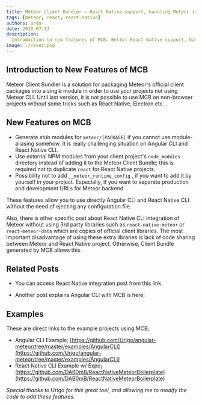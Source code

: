 ```yaml
---
title: Meteor Client Bundler — React Native support, handling Meteor imports
tags: [meteor, react, react-native]
authors: arda
date: 2018-07-13
description:
  Introduction to new features of MCB. Better React Native support, handling Meteor imports etc.
image: ./cover.png
---
```


## Introduction to New Features of MCB

Meteor Client Bundler is a solution for packaging Meteor's official client packages into a single
module in order to use your projects not using Meteor CLI. Until last version, it is not possible to
use MCB on non-browser projects without some tricks such as React Native, Electron etc…

## New Features on MCB

- Generate stub modules for `meteor/[PACKAGE]` if you cannot use module-aliasing somehow. It is
  really challenging situation on Angular CLI and React Native CLI.
- Use external NPM modules from your client project's `node_modules` directory instead of adding it
  to the Meteor Client Bundle; this is required not to duplicate `react` for React Native projects.
- Possibility not to add `__meteor_runtime_config` , if you want to add it by yourself in your
  project. Especially, if you want to separate production and development URLs for Meteor backend

These features allow you to use directly Angular CLI and React Native CLI without the need of
ejecting any configuration file.

Also, there is other specific post about React Native CLI integration of Meteor without using 3rd
party libraries such as `react-native-meteor` or `react-meteor-data` which are copies of official
client libraries. The most important disadvantage of using these extra libraries is lack of code
sharing between Meteor and React Native project. Otherwise, Client Bundle generated by MCB allows
this.

## Related Posts

- You can access React Native integration post from this link.

<LinkPreview link="/blog/connecting-react-native-and-meteor" />

- Another post explains Angular CLI with MCB is here;

<LinkPreview link="/blog/angular-cli-meteor-no-eject" />

## Examples

These are direct links to the example projects using MCB;

- Angular CLI Example;
  [https://github.com/Urigo/angular-meteor/tree/master/examples/AngularCLI](https://github.com/Urigo/angular-meteor/tree/master/examples/AngularCLI)
- React Native CLI Example w/ Expo;
  [https://github.com/DAB0mB/ReactNativeMeteorBoilerplate](https://github.com/DAB0mB/ReactNativeMeteorBoilerplate)

_Special thanks to_ Urigo _for this great tool, and allowing me to modify the code to add these
features._

